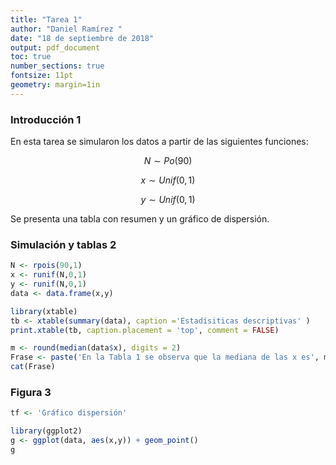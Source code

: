 ```yaml
---
title: "Tarea 1"
author: "Daniel Ramírez "
date: "18 de septiembre de 2018"
output: pdf_document
toc: true
number_sections: true
fontsize: 11pt
geometry: margin=1in
---
```



### Introducción 1

En esta tarea se simularon los datos a partir de las siguientes funciones:

$$ N\sim Po(90)$$

$$ x\sim Unif(0,1)$$

$$ y\sim Unif(0,1)$$


Se presenta una tabla con resumen y un gráfico de dispersión. 



### Simulación y tablas 2

```r
N <- rpois(90,1)
x <- runif(N,0,1)
y <- runif(N,0,1) 
data <- data.frame(x,y)

```
```r
library(xtable)
tb <- xtable(summary(data), caption ='Estadísiticas descriptivas' )
print.xtable(tb, caption.placement = 'top', comment = FALSE)
```

```r
m <- round(median(data$x), digits = 2)
Frase <- paste('En la Tabla 1 se observa que la mediana de las x es', m)
cat(Frase)
```

### Figura 3


```r
tf <- 'Gráfico dispersión'
```

```r
library(ggplot2)
g <- ggplot(data, aes(x,y)) + geom_point()
g
```





